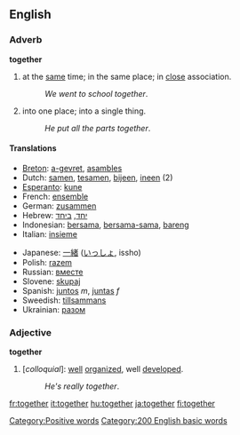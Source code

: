 ==English==

{{rank|above|received|read|300|together|already|son|death}}

===Adverb===
'''together'''

#at the [[same]] time; in the same place; in [[close]] association.
#:''We went to school together''.
#into one place; into a single thing.
#:''He put all the parts together''.

====Translations====
{{top}}
*[[Breton]]: [[a-gevret]], [[asambles]]
*Dutch: [[samen]], [[tesamen]], [[bijeen]], [[ineen]] (2)
*[[Esperanto]]: [[kune]]
*French: [[ensemble]]
*German: [[zusammen]]
*Hebrew: [[יחד]], [[ביחד]]
*Indonesian: [[sama|bersama]], [[sama|bersama-sama]], [[bareng]]
*Italian: [[insieme]]
{{mid}}
*Japanese: [[一緒]] ([[いっしょ]], issho)
*Polish: [[razem]]
*Russian: [[вместе]]
*Slovene: [[skupaj]]
*Spanish: [[juntos]] ''m'', [[juntas]] ''f''
*Sweedish: [[tillsammans]]
*Ukrainian: [[разом]]
{{bottom}}

===Adjective===
'''together'''

#[''colloquial'']: [[well]] [[organize]]d, well [[develop]]ed.
#:''He's really together''.
[[Category:Positive words]]
[[Category:200 English basic words]]

[[fr:together]]
[[it:together]]
[[hu:together]]
[[ja:together]]
[[fi:together]]